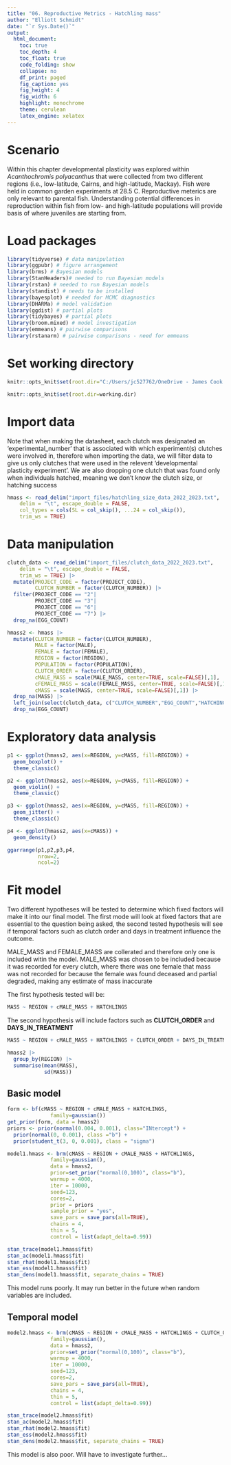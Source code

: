 ```yaml
---
title: "06. Reproductive Metrics - Hatchling mass"
author: "Elliott Schmidt"
date: "`r Sys.Date()`"
output: 
  html_document: 
    toc: true  
    toc_depth: 4
    toc_float: true
    code_folding: show
    collapse: no
    df_print: paged
    fig_caption: yes
    fig_height: 4
    fig_width: 6
    highlight: monochrome
    theme: cerulean
    latex_engine: xelatex
--- 
```


# Scenario 

Within this chapter developmental plasticity was explored within _Acanthochromis polyacanthus_ that were collected from two different regions (i.e., low-latitude, Cairns, and high-latitude, Mackay). Fish were held in common garden experiments at 28.5 C. Reproductive meterics are only relevant to parental fish. Understanding potential differences in reproduction within fish from low- and high-latitude populations will provide basis of where juveniles are starting from. 

# Load packages 

```r
library(tidyverse) # data manipulation
library(ggpubr) # figure arrangement 
library(brms) # Bayesian models
library(StanHeaders)# needed to run Bayesian models
library(rstan) # needed to run Bayesian models
library(standist) # needs to be installed 
library(bayesplot) # needed for MCMC diagnostics 
library(DHARMa) # model validation 
library(ggdist) # partial plots 
library(tidybayes) # partial plots 
library(broom.mixed) # model investigation
library(emmeans) # pairwise comparisons
library(rstanarm) # pairwise comparisons - need for emmeans
```

# Set working directory 

```r
knitr::opts_knit$set(root.dir="C:/Users/jc527762/OneDrive - James Cook University/PhD dissertation/Data/Chapter4_Latitude")
``` 

```r
knitr::opts_knit$set(root.dir=working.dir)
```

# Import data 

Note that when making the datasheet, each clutch was designated an 'experimental_number' that is associated with which experiment(s) clutches were involved in, therefore when importing the data, we will filter data to give us only clutches that were used in the relevent 'developmental plasticity experiment'. We are also dropping one clutch that was found only when individuals hatched, meaning we don't know the clutch size, or hatching success

```r
hmass <- read_delim("import_files/hatchling_size_data_2022_2023.txt", 
    delim = "\t", escape_double = FALSE, 
    col_types = cols(SL = col_skip(), ...24 = col_skip()), 
    trim_ws = TRUE)
```  

# Data manipulation 

```r
clutch_data <- read_delim("import_files/clutch_data_2022_2023.txt", 
    delim = "\t", escape_double = FALSE, 
    trim_ws = TRUE) |> 
  mutate(PROJECT_CODE = factor(PROJECT_CODE), 
         CLUTCH_NUMBER = factor(CLUTCH_NUMBER)) |>
  filter(PROJECT_CODE == "2"| 
         PROJECT_CODE == "3"|
         PROJECT_CODE == "6"|
         PROJECT_CODE == "7") |> 
  drop_na(EGG_COUNT)

hmass2 <- hmass |> 
  mutate(CLUTCH_NUMBER = factor(CLUTCH_NUMBER), 
         MALE = factor(MALE), 
         FEMALE = factor(FEMALE), 
         REGION = factor(REGION), 
         POPULATION = factor(POPULATION),
         CLUTCH_ORDER = factor(CLUTCH_ORDER),
         cMALE_MASS = scale(MALE_MASS, center=TRUE, scale=FALSE)[,1], 
         cFEMALE_MASS = scale(FEMALE_MASS, center=TRUE, scale=FALSE)[,1], 
         cMASS = scale(MASS, center=TRUE, scale=FALSE)[,1]) |> 
  drop_na(MASS) |> 
  left_join(select(clutch_data, c("CLUTCH_NUMBER","EGG_COUNT","HATCHING_SUCCESS","HATCHLINGS")), by="CLUTCH_NUMBER") |> 
  drop_na(EGG_COUNT) 


```  

# Exploratory data analysis 

```r
p1 <- ggplot(hmass2, aes(x=REGION, y=cMASS, fill=REGION)) + 
  geom_boxplot() + 
  theme_classic() 

p2 <- ggplot(hmass2, aes(x=REGION, y=cMASS, fill=REGION)) + 
  geom_violin() + 
  theme_classic()  

p3 <- ggplot(hmass2, aes(x=REGION, y=cMASS, fill=REGION)) + 
  geom_jitter() + 
  theme_classic()  

p4 <- ggplot(hmass2, aes(x=cMASS)) + 
  geom_density()

ggarrange(p1,p2,p3,p4, 
          nrow=2, 
          ncol=2)
```

# Fit model 

Two different hypotheses will be tested to determine which fixed factors will make it into our final model. The first mode will look at fixed factors that are essential to the question being asked, the second tested hypothesis will see if temporal factors such as clutch order and days in treatment influence the outcome. 

MALE_MASS and FEMALE_MASS are collerated and therefore only one is included witin the model. MALE_MASS was chosen to be included because it was recorded for every clutch, where there was one female that mass was not recorded for because the female was found deceased and partial degraded, making any estimate of mass inaccurate

The first hypothesis tested will be: 

```r
MASS ~ REGION + cMALE_MASS + HATCHLINGS
```

The second hypothesis will include factors such as **CLUTCH_ORDER** and **DAYS_IN_TREATMENT** 

```r
MASS ~ REGION + cMALE_MASS + HATCHLINGS + CLUTCH_ORDER + DAYS_IN_TREATMENT
``` 

```r
hmass2 |> 
  group_by(REGION) |> 
  summarise(mean(MASS), 
            sd(MASS))
```

## Basic model
```r
form <- bf(cMASS ~ REGION + cMALE_MASS + HATCHLINGS, 
              family=gaussian())
get_prior(form, data = hmass2)
priors <- prior(normal(0.004, 0.001), class="INtercept") +
  prior(normal(0, 0.001), class ="b") +
  prior(student_t(3, 0, 0.001), class = "sigma")
```

```r
model1.hmass <- brm(cMASS ~ REGION + cMALE_MASS + HATCHLINGS, 
              family=gaussian(),
              data = hmass2, 
              prior=set_prior("normal(0,100)", class="b"),
              warmup = 4000, 
              iter = 10000,
              seed=123, 
              cores=2, 
              prior = priors
              sample_prior = "yes",
              save_pars = save_pars(all=TRUE),  
              chains = 4, 
              thin = 5, 
              control = list(adapt_delta=0.99))
```

```r
stan_trace(model1.hmass$fit)
stan_ac(model1.hmass$fit) 
stan_rhat(model1.hmass$fit) 
stan_ess(model1.hmass$fit)
stan_dens(model1.hmass$fit, separate_chains = TRUE)
```

This model runs poorly. It may run better in the future when random variables are included. 

## Temporal model

```r
model2.hmass <- brm(cMASS ~ REGION + cMALE_MASS + HATCHLINGS + CLUTCH_ORDER + DAYS_IN_TREATMENT, 
              family=gaussian(),
              data = hmass2, 
              prior=set_prior("normal(0,100)", class="b"),
              warmup = 4000, 
              iter = 10000,
              seed=123, 
              cores=2, 
              save_pars = save_pars(all=TRUE),  
              chains = 4, 
              thin = 5, 
              control = list(adapt_delta=0.99))
```

```r
stan_trace(model2.hmass$fit)
stan_ac(model2.hmass$fit) 
stan_rhat(model2.hmass$fit) 
stan_ess(model2.hmass$fit)
stan_dens(model2.hmass$fit, separate_chains = TRUE)
```

This model is also poor. Will have to investigate further...